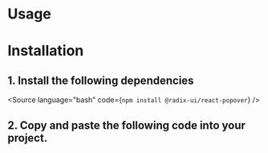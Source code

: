 

<Meta of={Stories} />

# Usage

<Canvas of={Stories.Default} />

<Controls />

# Installation

## 1. Install the following dependencies

<Source language="bash" code={`npm install @radix-ui/react-popover`} />

## 2. Copy and paste the following code into your project.

<Source language="tsx" code={Code} />

